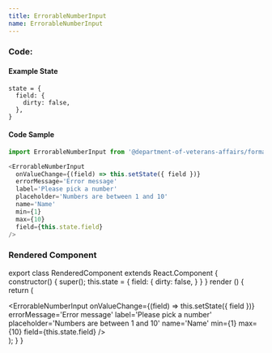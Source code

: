 ```yaml
---
title: ErrorableNumberInput
name: ErrorableNumberInput
---
```



### Code:

#### Example State
```
state = {
  field: {
    dirty: false,
  },
}
```

#### Code Sample
```javascript
import ErrorableNumberInput from '@department-of-veterans-affairs/formation-react/ErrorableNumberInput'

<ErrorableNumberInput
  onValueChange={(field) => this.setState({ field })}
  errorMessage='Error message'
  label='Please pick a number'
  placeholder='Numbers are between 1 and 10'
  name='Name'
  min={1}
  max={10}
  field={this.state.field}
/>
```

### Rendered Component

export class RenderedComponent extends React.Component {
  constructor() {
    super();
    this.state = {
      field: {
        dirty: false,
      }
    }
  }
  render () {
    return (
      <div className="rendered-component">
        <ErrorableNumberInput
          onValueChange={(field) => this.setState({ field })}
          errorMessage='Error message'
          label='Please pick a number'
          placeholder='Numbers are between 1 and 10'
          name='Name'
          min={1}
          max={10}
          field={this.state.field}
        />
      </div>
    );
  }
}

<RenderedComponent />
